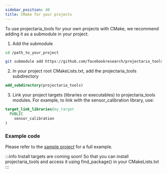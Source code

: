 ```yaml
---
sidebar_position: 40
title: CMake for your projects
---
```


To use projectaria_tools for your own projects with CMake, we recommend adding it as a submodule in your project.

1. Add the submodule

```bash
cd /path_to_your_project

git submodule add https://github.com/facebookresearch/projectaria_tools.git
```
2. In your project root CMakeLists.txt, add the projectaria_tools subdirectory

```cmake
add_subdirectory(projectaria_tools)
```
3. Link your project targets (libraries or executables) to projectaria_tools modules.
For example, to link with the sensor_calibration library, use:

```cmake
target_link_libraries(my_target
  PUBLIC
    sensor_calibration
)
```

### Example code
Please refer to the [sample project](https://github.com/facebookresearch/projectaria_tools/tree/main/sample_project) for a full example.

:::info Install targets are coming soon!
So that you can install projectaria_tools and access it using find_package() in your CMakeLists.txt
:::
